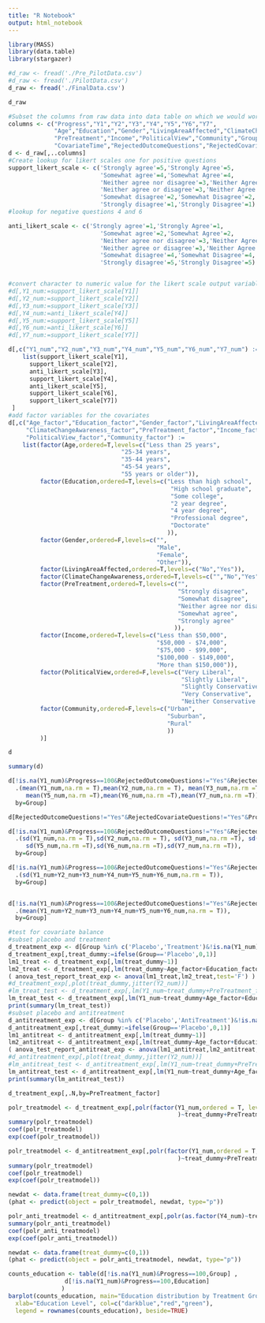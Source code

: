 ```yaml
---
title: "R Notebook"
output: html_notebook
---
```



```r
library(MASS)
library(data.table) 
library(stargazer)
```

```r
#d_raw <- fread('./Pre_PilotData.csv')
#d_raw <- fread('./PilotData.csv')
d_raw <- fread('./FinalData.csv')
```

```r
d_raw
```
```r
#Subset the columns from raw data into data table on which we would work 
columns <- c("Progress","Y1","Y2","Y3","Y4","Y5","Y6","Y7",
             "Age","Education","Gender","LivingAreaAffected","ClimateChangeAwareness",
             "PreTreatment","Income","PoliticalView","Community","Group","SurveyTime",
             "CovariateTime","RejectedOutcomeQuestions","RejectedCovariateQuestions") 
d <- d_raw[,..columns]
#Create lookup for likert scales one for positive questions
support_likert_scale <- c('Strongly agree'=5,'Strongly Agree'=5,
                          'Somewhat agree'=4,'Somewhat Agree'=4,
                          'Neither agree nor disagree'=3,'Neither Agree nor Disagree'=3,
                          'Neither agree or disagree'=3,'Neither Agree or Disagree'=3,
                          'Somewhat disagree'=2,'Somewhat Disagree'=2,
                          'Strongly disagree'=1,'Strongly Disagree'=1)
#lookup for negative questions 4 and 6

anti_likert_scale <- c('Strongly agree'=1,'Strongly Agree'=1,
                          'Somewhat agree'=2,'Somewhat Agree'=2,
                          'Neither agree nor disagree'=3,'Neither Agree nor Disagree'=3,
                          'Neither agree or disagree'=3,'Neither Agree or Disagree'=3,
                          'Somewhat disagree'=4,'Somewhat Disagree'=4,
                          'Strongly disagree'=5,'Strongly Disagree'=5)


#convert character to numeric value for the likert scale output variables
#d[,Y1_num:=support_likert_scale[Y1]]
#d[,Y2_num:=support_likert_scale[Y2]]
#d[,Y3_num:=support_likert_scale[Y3]]
#d[,Y4_num:=anti_likert_scale[Y4]]
#d[,Y5_num:=support_likert_scale[Y5]]
#d[,Y6_num:=anti_likert_scale[Y6]]
#d[,Y7_num:=support_likert_scale[Y7]]

d[,c("Y1_num","Y2_num","Y3_num","Y4_num","Y5_num","Y6_num","Y7_num") :=
    list(support_likert_scale[Y1],
      support_likert_scale[Y2],
      anti_likert_scale[Y3],
      support_likert_scale[Y4],
      anti_likert_scale[Y5],
      support_likert_scale[Y6],
      support_likert_scale[Y7])
 ]
#add factor variables for the covariates
d[,c("Age_factor","Education_factor","Gender_factor","LivingAreaAffected_factor",
     "ClimateChangeAwareness_factor","PreTreatment_factor","Income_factor",
     "PoliticalView_factor","Community_factor") := 
    list(factor(Age,ordered=T,levels=c("Less than 25 years",
                                "25-34 years",
                                "35-44 years",
                                "45-54 years",
                                "55 years or older")),
         factor(Education,ordered=T,levels=c("Less than high school",
                                              "High school graduate",
                                              "Some college",
                                              "2 year degree",
                                              "4 year degree",
                                              "Professional degree",
                                              "Doctorate"
                                             )),
         factor(Gender,ordered=F,levels=c("",
                                          "Male",
                                          "Female",
                                          "Other")),
         factor(LivingAreaAffected,ordered=T,levels=c("No","Yes")),
         factor(ClimateChangeAwareness,ordered=T,levels=c("","No","Yes")),
         factor(PreTreatment,ordered=T,levels=c("",
                                                "Strongly disagree",
                                                "Somewhat disagree",
                                                "Neither agree nor disagree",
                                                "Somewhat agree",
                                                "Strongly agree"
                                               )),
         factor(Income,ordered=T,levels=c("Less than $50,000",
                                          "$50,000 - $74,000",
                                          "$75,000 - $99,000",
                                          "$100,000 - $149,000",
                                          "More than $150,000")),
         factor(PoliticalView,ordered=F,levels=c("Very Liberal",
                                                 "Slightly Liberal",
                                                 "Slightly Conservative",
                                                 "Very Conservative",
                                                 "Neither Conservative nor Liberal")),
         factor(Community,ordered=F,levels=c("Urban",
                                             "Suburban",
                                             "Rural"
                                             ))
         )]
```
```r
d
```
```r
summary(d)
```
```r
d[!is.na(Y1_num)&Progress==100&RejectedOutcomeQuestions!="Yes"&RejectedCovariateQuestions!="Yes",
  .(mean(Y1_num,na.rm = T),mean(Y2_num,na.rm = T), mean(Y3_num,na.rm =T), mean(Y4_num,na.rm =T),
     mean(Y5_num,na.rm =T),mean(Y6_num,na.rm =T),mean(Y7_num,na.rm =T)),
  by=Group]
```
```r
d[RejectedOutcomeQuestions!="Yes"&RejectedCovariateQuestions!="Yes"&Progress==100,.N]
```
```r
d[!is.na(Y1_num)&Progress==100&RejectedOutcomeQuestions!="Yes"&RejectedCovariateQuestions!="Yes",
  .(sd(Y1_num,na.rm = T),sd(Y2_num,na.rm = T), sd(Y3_num,na.rm =T), sd(Y4_num,na.rm =T),
     sd(Y5_num,na.rm =T),sd(Y6_num,na.rm =T),sd(Y7_num,na.rm =T)),
  by=Group]

```
```r
d[!is.na(Y1_num)&Progress==100&RejectedOutcomeQuestions!="Yes"&RejectedCovariateQuestions!="Yes",
  .(sd(Y1_num+Y2_num+Y3_num+Y4_num+Y5_num+Y6_num,na.rm = T)),
  by=Group]


d[!is.na(Y1_num)&Progress==100&RejectedOutcomeQuestions!="Yes"&RejectedCovariateQuestions!="Yes",
  .(mean(Y1_num+Y2_num+Y3_num+Y4_num+Y5_num+Y6_num,na.rm = T)),
  by=Group]
```

```r
#test for covariate balance 
#subset placebo and treatment 
d_treatment_exp <- d[Group %in% c('Placebo','Treatment')&!is.na(Y1_num)&Progress==100&RejectedOutcomeQuestions!="Yes"&RejectedCovariateQuestions!="Yes",]
d_treatment_exp[,treat_dummy:=ifelse(Group=='Placebo',0,1)]
lm1_treat <- d_treatment_exp[,lm(treat_dummy~1)]
lm2_treat <- d_treatment_exp[,lm(treat_dummy~Age_factor+Education_factor+Gender_factor+	LivingAreaAffected_factor+ClimateChangeAwareness_factor+PreTreatment_factor+Income_factor+	PoliticalView_factor+	Community_factor)]
( anova_test_report_treat_exp <- anova(lm1_treat,lm2_treat,test='F') )
#d_treatment_exp[,plot(treat_dummy,jitter(Y2_num))]
#lm_treat_test <- d_treatment_exp[,lm(Y1_num~treat_dummy+PreTreatment_factor+Education_factor+ClimateChangeAwareness_factor)]
lm_treat_test <- d_treatment_exp[,lm(Y1_num~treat_dummy+Age_factor+Education_factor+Gender_factor+	LivingAreaAffected_factor+ClimateChangeAwareness_factor+PreTreatment_factor+Income_factor+	PoliticalView_factor+	Community_factor)]
print(summary(lm_treat_test))
#subset placebo and antitreatment
d_antitreatment_exp <- d[Group %in% c('Placebo','AntiTreatment')&!is.na(Y1_num)&Progress==100&RejectedOutcomeQuestions!="Yes"&RejectedCovariateQuestions!="Yes",]
d_antitreatment_exp[,treat_dummy:=ifelse(Group=='Placebo',0,1)]
lm1_antitreat <- d_antitreatment_exp[,lm(treat_dummy~1)]
lm2_antitreat <- d_antitreatment_exp[,lm(treat_dummy~Age_factor+Education_factor+Gender_factor+	LivingAreaAffected_factor+ClimateChangeAwareness_factor+PreTreatment_factor+Income_factor+	PoliticalView_factor+	Community_factor)]
( anova_test_report_antitreat_exp <- anova(lm1_antitreat,lm2_antitreat,test='F') )
#d_antitreatment_exp[,plot(treat_dummy,jitter(Y2_num))]
#lm_antitreat_test <- d_antitreatment_exp[,lm(Y1_num~treat_dummy+PreTreatment_factor+Education_factor+ClimateChangeAwareness_factor)]
lm_antitreat_test <- d_antitreatment_exp[,lm(Y1_num~treat_dummy+Age_factor+Education_factor+Gender_factor+	LivingAreaAffected_factor+ClimateChangeAwareness_factor+PreTreatment_factor+Income_factor+	PoliticalView_factor+	Community_factor)]
print(summary(lm_antitreat_test))
```
```r
d_treatment_exp[,.N,by=PreTreatment_factor]
```
```r
polr_treatmodel <- d_treatment_exp[,polr(factor(Y1_num,ordered = T, levels=c(1,2,3,4,5) 
                                                )~treat_dummy+PreTreatment_factor,Hess=TRUE)]
summary(polr_treatmodel)
coef(polr_treatmodel)
exp(coef(polr_treatmodel))
```
```r
polr_treatmodel <- d_antitreatment_exp[,polr(factor(Y1_num,ordered = T, levels=c(1,2,3,4,5) 
                                                )~treat_dummy+PreTreatment_factor,Hess=TRUE)]
summary(polr_treatmodel)
coef(polr_treatmodel)
exp(coef(polr_treatmodel))
```

```r
newdat <- data.frame(treat_dummy=c(0,1))
(phat <- predict(object = polr_treatmodel, newdat, type="p"))
```

```r
polr_anti_treatmodel <- d_antitreatment_exp[,polr(as.factor(Y4_num)~treat_dummy,Hess=TRUE)]
summary(polr_anti_treatmodel)
coef(polr_anti_treatmodel)
exp(coef(polr_anti_treatmodel))
```


```r
newdat <- data.frame(treat_dummy=c(0,1))
(phat <- predict(object = polr_anti_treatmodel, newdat, type="p"))
```


```r
counts_education <- table(d[!is.na(Y1_num)&Progress==100,Group] ,
                d[!is.na(Y1_num)&Progress==100,Education]
               )
barplot(counts_education, main="Education distribution by Treatment Group",
  xlab="Education Level", col=c("darkblue","red","green"),
  legend = rownames(counts_education), beside=TRUE)
```